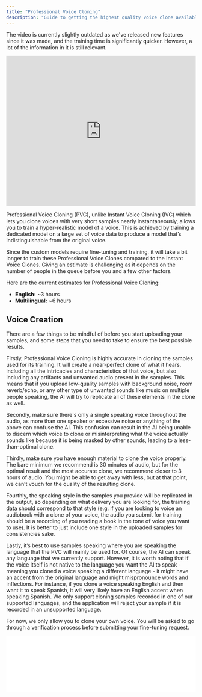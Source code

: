```yaml
---
title: "Professional Voice Cloning"
description: "Guide to getting the highest quality voice clone available."
---
```



<Info>The video is currently slightly outdated as we've released new features since it was made, and the training time is significantly quicker. However, a lot of the information in it is still relevant.</Info>

<iframe width="100%" height="400" src="https://www.youtube.com/embed/bY9DO6wa_vs" title="YouTube video player" frameborder="0" allow="accelerometer; autoplay; clipboard-write; encrypted-media; gyroscope; picture-in-picture; web-share" allowfullscreen></iframe>

Professional Voice Cloning (PVC), unlike Instant Voice Cloning (IVC) which lets you clone voices with very short samples nearly instantaneously, allows you to train a hyper-realistic model of a voice. This is achieved by training a dedicated model on a large set of voice data to produce a model that’s indistinguishable from the original voice.

Since the custom models require fine-tuning and training, it will take a bit longer to train these Professional Voice Clones compared to the Instant Voice Clones. Giving an estimate is challenging as it depends on the number of people in the queue before you and a few other factors.

Here are the current estimates for Professional Voice Cloning:

- **English:** ~3 hours
- **Multilingual:** ~6 hours 

## Voice Creation

There are a few things to be mindful of before you start uploading your samples, and some steps that you need to take to ensure the best possible results.

Firstly, Professional Voice Cloning is highly accurate in cloning the samples used for its training. It will create a near-perfect clone of what it hears, including all the intricacies and characteristics of that voice, but also including any artifacts and unwanted audio present in the samples. This means that if you upload low-quality samples with background noise, room reverb/echo, or any other type of unwanted sounds like music on multiple people speaking, the AI will try to replicate all of these elements in the clone as well.

Secondly, make sure there's only a single speaking voice throughout the audio, as more than one speaker or excessive noise or anything of the above can confuse the AI. This confusion can result in the AI being unable to discern which voice to clone or misinterpreting what the voice actually sounds like because it is being masked by other sounds, leading to a less-than-optimal clone.

Thirdly, make sure you have enough material to clone the voice properly. The bare minimum we recommend is 30 minutes of audio, but for the optimal result and the most accurate clone, we recommend closer to 3 hours of audio. You might be able to get away with less, but at that point, we can’t vouch for the quality of the resulting clone.

Fourthly, the speaking style in the samples you provide will be replicated in the output, so depending on what delivery you are looking for, the training data should correspond to that style (e.g. if you are looking to voice an audiobook with a clone of your voice, the audio you submit for training should be a recording of you reading a book in the tone of voice you want to use). It is better to just include one style in the uploaded samples for consistencies sake.

Lastly, it’s best to use samples speaking where you are speaking the language that the PVC will mainly be used for. Of course, the AI can speak any language that we currently support. However, it is worth noting that if the voice itself is not native to the language you want the AI to speak - meaning you cloned a voice speaking a different language - it might have an accent from the original language and might mispronounce words and inflections. For instance, if you clone a voice speaking English and then want it to speak Spanish, it will very likely have an English accent when speaking Spanish. We only support cloning samples recorded in one of our supported languages, and the application will reject your sample if it is recorded in an unsupported language.

For now, we only allow you to clone your own voice. You will be asked to go through a verification process before submitting your fine-tuning request.

<iframe
    width="100%"
    height={90}
    frameBorder="no"
    scrolling="no"
    src={`https://elevenlabs.io/player/index.html?title=Good%20example&small=true&preview=true&audioSrc=https%3A%2F%2Fstorage.googleapis.com%2Feleven-public-cdn%2Faudio%2Fdocs%2Fgood_example.wav`}
/>
<iframe
    width="100%"
    height={90}
    frameBorder="no"
    scrolling="no"
    src={`https://elevenlabs.io/player/index.html?title=Bad%20example&small=true&preview=true&audioSrc=https%3A%2F%2Fstorage.googleapis.com%2Feleven-public-cdn%2Faudio%2Fdocs%2Fbad_example.wav`}
/>


- **Professional Recording Equipment:** Use high-quality recording equipment for optimal results as the AI will clone everything about the audio. High-quality input = high-quality output. Any microphone will work, but an XLR mic going into a dedicated audio interface would be our recommendation. A few general recommendations on low-end would be something like an Audio Technica AT2020 or a Rode NT1 going into a Focusrite interface or similar.
- **Use a Pop-Filter:** Use a Pop-Filter when recording. This will minimize plosives when recording.
- **Microphone Distance:** Position yourself at the right distance from the microphone - approximately two fists away from the mic is recommended, but it also depends on what type of recording you want.
- **Noise-Free Recording:** Ensure that the audio input doesn't have any interference, like background music or noise. The AI cloning works best with clean, uncluttered audio.
- **Room Acoustics:** Preferably, record in an acoustically-treated room. This reduces unwanted echoes and background noises, leading to clearer audio input for the AI. You can make something temporary using a thick duvet or quilt to dampen the recording space.
- **Audio Pre-processing:** Consider editing your audio beforehand if you're aiming for a specific sound you want the AI to output. For instance, if you want a polished podcast-like output, pre-process your audio to match that quality, or if you have long pauses or many "uhm"s and "ahm"s between words as the AI will mimic those as well.
- **Volume Control:** Maintain a consistent volume that's loud enough to be clear but not so loud that it causes distortion. The goal is to achieve a balanced and steady audio level. The ideal would be between -23dB and -18dB RMS with a true peak of -3dB.
- **Sufficient Audio Length:** Provide at least 30 minutes of high-quality audio that follows the above guidelines for best results - preferably closer to 3 hours of audio. The more quality data you can feed into the AI, the better the voice clone will be. The number of samples is irrelevant; the total runtime is what matters. However, if you plan to upload multiple hours of audio, it is better to split it into multiple ~30-minute samples. This makes it easier to upload.
- **Uploading:** After pressing upload, you will not be able to make any changes to the clone and it will be locked in. Ensure that you have uploaded the correct samples that you want to you.
- **Verify Your Voice:** Once everything is recorded and uploaded, you will be asked to verify your voice. To ensure a smooth experience, please try to verify your voice using the same or similar equipment used to record the samples and in a tone and delivery that is similar to what was present in the samples. If you do not have access to the same equipment, try verifying the best you can. If it fails, you will have to reach out to support.

Keep in mind that all of this depends on the output you want. The AI will try to clone everything in the audio, but for the AI to work optimally and predictably, we suggest following the guidelines mentioned above.

Once you've uploaded your samples, there are four stages of the cloning process that you might see on your voice card.

- **Verify:** This means that they have uploaded the voice samples, but you have not yet finished the verification step. You will need to finish this step before it can start training.
- **Processing:** This means that the voice has been verified and is preprocessing, ready to be trained. When you've reached this step, the rest is automatic, and you will not need to do anything.
- **Fine-tuning:** This is when the voice is actually training. Along with this label, you will also see a loading bar to show you the progress.
- **Fine-tuned:** This means the voice has finished training and is ready to be used!


## Scripts

What you read is not very important; how you read it is very important, however. The AI will try to mimic everything it hears in a voice: the tonal quality, the accent, the inflection, and many other intricate details. It will replicate how you pronounce certain words, vowels, and consonants, but not the actual words themselves. So, it is better to choose a text or script that conveys the emotion you want to capture, and read in a tone of voice you want to use.

- [Audiobook](/documentation/voices/voice-lab/scripts/the-great-gatsby)
- [News Article](/documentation/voices/voice-lab/scripts/news-article)
- [Social Media](/documentation/voices/voice-lab/scripts/social-media) 
- [Meditation](/documentation/voices/voice-lab/scripts/meditation)
- [Elearning](/documentation/voices/voice-lab/scripts/elearning)

